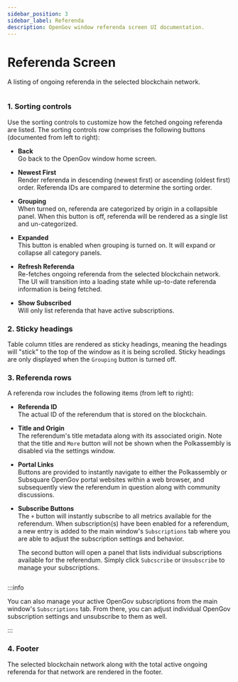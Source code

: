 ```yaml
---
sidebar_position: 3
sidebar_label: Referenda
description: OpenGov window referenda screen UI documentation.
---
```



# Referenda Screen

A listing of ongoing referenda in the selected blockchain network.

<Img url="/img/ui/ui-opengov-referenda-01.png" maxHeight="400px" />

### 1. Sorting controls

Use the sorting controls to customize how the fetched ongoing referenda are listed. The sorting controls row comprises the following buttons (documented from left to right):

- __Back__<br />
  Go back to the OpenGov window home screen.

- __Newest First__<br />
  Render referenda in descending (newest first) or ascending (oldest first) order. Referenda IDs are compared to determine the sorting order.

- __Grouping__<br />
  When turned on, referenda are categorized by origin in a collapsible panel. When this button is off, referenda will be rendered as a single list and un-categorized.

- __Expanded__<br />
  This button is enabled when grouping is turned on. It will expand or collapse all category panels.

- __Refresh Referenda__<br />
  Re-fetches ongoing referenda from the selected blockchain network. The UI will transition into a loading state while up-to-date referenda information is being fetched.

- __Show Subscribed__<br />
  Will only list referenda that have active subscriptions.

### 2. Sticky headings

Table column titles are rendered as sticky headings, meaning the headings will "stick" to the top of the window as it is being scrolled. Sticky headings are only displayed when the `Grouping` button is turned off.

### 3. Referenda rows

A referenda row includes the following items (from left to right):

- __Referenda ID__<br />
  The actual ID of the referendum that is stored on the blockchain.

- __Title and Origin__<br />
  The referendum's title metadata along with its associated origin. Note that the title and `More` button will not be shown when the Polkassembly is disabled via the settings window.

- __Portal Links__<br />
  Buttons are provided to instantly navigate to either the Polkassembly or Subsquare OpenGov portal websites within a web browser, and subsequently view the referendum in question along with community discussions.

- __Subscribe Buttons__<br />
  The `+` button will instantly subscribe to all metrics available for the referendum. When subscription(s) have been enabled for a referendum, a new entry is added to the main window's `Subscriptions` tab where you are able to adjust the subscription settings and behavior. 
  
  The second button will open a panel that lists individual subscriptions available for the referendum. Simply click `Subcscribe` or `Unsubscribe` to manage your subscriptions.

<Img url="/img/ui/ui-opengov-referenda-02.png" maxHeight="156px" />

:::info

You can also manage your active OpenGov subscriptions from the main window's `Subscriptions` tab. From there, you can adjust individual OpenGov subscription settings and unsubscribe to them as well.

:::

### 4. Footer

The selected blockchain network along with the total active ongoing referenda for that network are rendered in the footer.
